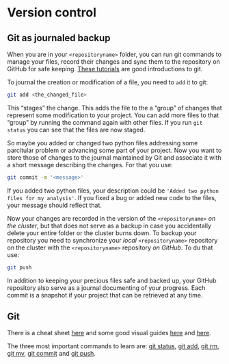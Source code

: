 
# Version control {#sec-git-101}

## Git as journaled backup

When you are in your `<repositoryname>` folder, you can run git commands to manage your files, record their changes and sync them to the repository on GitHub for safe keeping. [These tutorials](https://www.atlassian.com/git) are good introductions to git. 

To journal the creation or modification of a file, you need to `add` it to git:

```.bash
git add <the_changed_file>
```

 This "stages" the change. This adds the file to the a "group" of changes that represent some modification to your project. You can add more files to that "group" by running the command again with other files. If you run `git status` you can see that the files are now staged.

So maybe you added or changed two python files addressing some parcitular problem or advancing some part of your project. Now you want to store those of changes to the journal maintained by Git and associate it with a short message describing the changes. For that you use:

```.bash
git commit -m '<message>'
```
    
If you added two python files, your description could be `'Added two python files for my analysis'`. If you fixed a bug or added new code to the files, your message should reflect that. 

Now your changes are recorded in the version of the `<repositoryname>` *on the cluster*, but that does not serve as a backup in case you accidentally delete your entire folder or the cluster burns down. To backup your repository you need to synchronize your *local* `<repositoryname>` repository on the cluster with the `<repositoryname>` repository *on GitHub*. To du that use:

```.bash
git push
```

In addition to keeping your precious files safe and backed up, your GitHub repository also serve as a journal documenting of your progress. Each commit is a snapshot if your project that can be retrieved at any time.

## Git 


There is a cheat sheet [here](https://training.github.com/downloads/github-git-cheat-sheet/) and some good visual guides [here](https://ndpsoftware.com/git-cheatsheet.html) and [here](https://marklodato.github.io/visual-git-guide/index-en.html).


The three most important commands to learn are: [git status](https://git-scm.com/docs/git-status), [git add](https://git-scm.com/docs/git-add), [git rm](https://git-scm.com/docs/git-rm), [git mv](https://git-scm.com/docs/git-mv), [git commit](https://git-scm.com/docs/git-commit) and [git push](https://git-scm.com/docs/git-push). 
